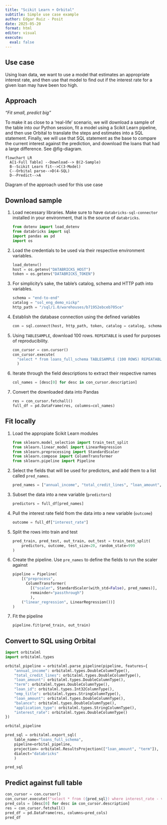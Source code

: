 ```yaml
---
title: "Scikit Learn + Orbital"
subtitle: Simple use case example
author: Edgar Ruiz - Posit
date: 2025-05-20
format: html
editor: visual
execute:
  eval: false
---
```


## Use case

Using loan data, we want to use a model that estimates an appropriate interest rate, and then use that model to find out if the interest rate for a given loan may have been too high.

## Approach

*"Fit small, predict big"*

To make it as close to a 'real-life' scenario, we will download a sample of the table into our Python session, fit a model using a Scikit Learn pipeline, and then use Orbital to translate the steps and estimates into a SQL statement. Finally, we will use that SQL statement as the base to compare the current interest against the prediction, and download the loans that had a large difference. See @fig-diagram.

::: {#fig-diagram}
```mermaid
flowchart LR
  A[1-Full Table] --Download--> B(2-Sample) 
  B--Scikit Learn fit-->C(3-Model)
  C--Orbital parse-->D(4-SQL)
  D--Predict-->A
```

Diagram of the approach used for this use case
:::

## Download sample

1.  Load necessary libraries. Make sure to have `databricks-sql-connector` installed in your environment, that is the source of `databricks`.

    ```python
    from dotenv import load_dotenv
    from databricks import sql
    import pandas as pd
    import os
    ```

2.  Load the credentials to be used via their respective environment variables.

    ```python
    load_dotenv()
    host = os.getenv("DATABRICKS_HOST")
    token = os.getenv("DATABRICKS_TOKEN")
    ```

3.  For simplicity's sake, the table's catalog, schema and HTTP path into variables.

    ```python
    schema = "end-to-end"
    catalog = "sol_eng_demo_nickp"
    http_path = "/sql/1.0/warehouses/b71952ebceb705ce"
    ```

4.  Establish the database connection using the defined variables 

    ```python
    con = sql.connect(host, http_path, token, catalog = catalog, schema = schema)
    ```

5.  Using `TABLESAMPLE`, download 100 rows. `REPEATABLE` is used for purposes
of reproducibility.

    ```python
    con_cursor = con.cursor()
    con_cursor.execute(
      "select * from loans_full_schema TABLESAMPLE (100 ROWS) REPEATABLE (999);"
      )
    ```

6.  Iterate through the field descriptions to extract their respective names

    ```python
    col_names = [desc[0] for desc in con_cursor.description]
    ```

7.  Convert the downloaded data into Pandas

    ```python
    res = con_cursor.fetchall()
    full_df = pd.DataFrame(res, columns=col_names)
    ```


## Fit locally

1.  Load the appropiate Scikit Learn modules
    
    ```python
    from sklearn.model_selection import train_test_split
    from sklearn.linear_model import LinearRegression
    from sklearn.preprocessing import StandardScaler
    from sklearn.compose import ColumnTransformer
    from sklearn.pipeline import Pipeline
    ```

2.  Select the fields that will be used for predictors, and add them to a list 
called `pred_names`. 

    ```python
    pred_names = ["annual_income", "total_credit_lines", "loan_amount",  "term"]
    ```

3.  Subset the data into a new variable (`predictors`)

    ```python
    predictors = full_df[pred_names]
    ```
    
4.  Pull the interest rate field from the data into a new variable (`outcome`)
    
    ```python
    outcome = full_df["interest_rate"]
    ```

5.  Split the rows into train and test

    ```python
    pred_train, pred_test, out_train, out_test = train_test_split(
        predictors, outcome, test_size=20, random_state=999
    )
    ```

6.  Create the pipeline. Use `pre_names` to define the fields to run the scaler
    against
    
    ```python
    pipeline = Pipeline(
        [("preprocess", 
          ColumnTransformer(
            [("scaler", StandardScaler(with_std=False), pred_names)],
            remainder="passthrough")
            ),
        ("linear_regression", LinearRegression())]
    )
    ```

7.  Fit the pipeline

    ```python
    pipeline.fit(pred_train, out_train)
    ```


## Convert to SQL using Orbital

```python

import orbitalml
import orbitalml.types

orbital_pipeline = orbitalml.parse_pipeline(pipeline, features={
    "annual_income": orbitalml.types.DoubleColumnType(),
    "total_credit_lines": orbitalml.types.DoubleColumnType(),
    "loan_amount": orbitalml.types.DoubleColumnType(),    
    "term": orbitalml.types.DoubleColumnType(),
    "loan_id": orbitalml.types.Int32ColumnType(),
    "emp_title": orbitalml.types.StringColumnType(),
    "loan_amount": orbitalml.types.DoubleColumnType(),
    "balance": orbitalml.types.DoubleColumnType(),
    "application_type": orbitalml.types.StringColumnType(),
    "interest_rate": orbitalml.types.DoubleColumnType()
})

orbital_pipeline
```

```python

pred_sql = orbitalml.export_sql(
    table_name="loans_full_schema", 
    pipeline=orbital_pipeline, 
    projection= orbitalml.ResultsProjection(["loan_amount", "term"]),
    dialect="databricks"
    )

pred_sql
```

## Predict against full table

```python

con_cursor = con.cursor()
con_cursor.execute(f"select * from ({pred_sql}) where interest_rate - variable > 15 and variable > 0")
pred_cols = [desc[0] for desc in con_cursor.description]
res = con_cursor.fetchall()
pred_df = pd.DataFrame(res, columns=pred_cols)
pred_df
```
